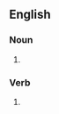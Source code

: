 ==English==

===Noun===
{{head|en|noun plural form}}

# {{plural of|reshuffle|lang=en}}

===Verb===
{{head|en|verb form}}

# {{en-third-person singular of|reshuffle}}